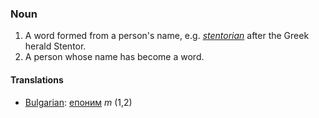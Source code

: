 ===Noun===

#A word formed from a person's name, e.g. ''[[stentorian]]'' after the Greek herald Stentor.
#A person whose name has become a word.

====Translations====

*[[Bulgarian]]: [[епоним]] ''m'' (1,2)